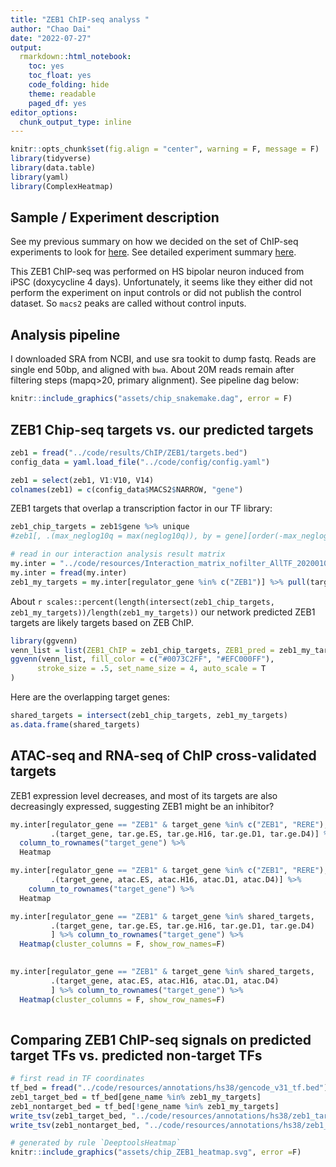```yaml
---
title: "ZEB1 ChIP-seq analyss "
author: "Chao Dai"
date: "2022-07-27"
output: 
  rmarkdown::html_notebook:
    toc: yes
    toc_float: yes
    code_folding: hide
    theme: readable
    paged_df: yes
editor_options:
  chunk_output_type: inline
---
```


```r
knitr::opts_chunk$set(fig.align = "center", warning = F, message = F)
library(tidyverse)
library(data.table)
library(yaml)
library(ComplexHeatmap)
```

## Sample / Experiment description

See my previous summary on how we decided on the set of ChIP-seq experiments to look for [here](https://daiuc.github.io/NeuronReporters/EncodeChIPSamples.html). See detailed experiment summary [here](https://www.encodeproject.org/experiments/ENCSR418KUS/).

This ZEB1 ChIP-seq was performed on HS bipolar neuron induced from iPSC (doxycycline 4 days). Unfortunately, it seems like they either did not perform the experiment on input controls or did not publish the control dataset. So `macs2` peaks are called without control inputs. 



## Analysis pipeline

I downloaded SRA from NCBI, and use sra tookit to dump fastq. Reads are single end 50bp, and aligned with `bwa`. About 20M reads remain after filtering steps (mapq>20, primary alignment). See pipeline dag below: 
```r
knitr::include_graphics("assets/chip_snakemake.dag", error = F)
```
## ZEB1 Chip-seq targets vs. our predicted targets

```r
zeb1 = fread("../code/results/ChIP/ZEB1/targets.bed")
config_data = yaml.load_file("../code/config/config.yaml")

zeb1 = select(zeb1, V1:V10, V14)
colnames(zeb1) = c(config_data$MACS2$NARROW, "gene")
```

ZEB1 targets that overlap a transcription factor in our TF library: 

```r
zeb1_chip_targets = zeb1$gene %>% unique
#zeb1[, .(max_neglog10q = max(neglog10q)), by = gene][order(-max_neglog10q),]
```


```r
# read in our interaction analysis result matrix
my.inter = "../code/resources/Interaction_matrix_nofilter_AllTF_20200107.csv"
my.inter = fread(my.inter)
zeb1_my_targets = my.inter[regulator_gene %in% c("ZEB1")] %>% pull(target_gene) %>% unique

```


About `r scales::percent(length(intersect(zeb1_chip_targets, zeb1_my_targets))/length(zeb1_my_targets))` our network predicted ZEB1 targets are likely targets based on ZEB ChIP. 
```r
library(ggvenn)
venn_list = list(ZEB1_ChIP = zeb1_chip_targets, ZEB1_pred = zeb1_my_targets)
ggvenn(venn_list, fill_color = c("#0073C2FF", "#EFC000FF"),
      stroke_size = .5, set_name_size = 4, auto_scale = T
)

```

Here are the overlapping target genes: 
```r
shared_targets = intersect(zeb1_chip_targets, zeb1_my_targets)
as.data.frame(shared_targets)
```

## ATAC-seq and RNA-seq of ChIP cross-validated targets

ZEB1 expression level decreases, and most of its targets are also decreasingly expressed, suggesting ZEB1 might be an inhibitor?

```r
my.inter[regulator_gene == "ZEB1" & target_gene %in% c("ZEB1", "RERE"),
         .(target_gene, tar.ge.ES, tar.ge.H16, tar.ge.D1, tar.ge.D4)] %>% 
  column_to_rownames("target_gene") %>% 
  Heatmap

```
```r
my.inter[regulator_gene == "ZEB1" & target_gene %in% c("ZEB1", "RERE"),
         .(target_gene, atac.ES, atac.H16, atac.D1, atac.D4)] %>% 
    column_to_rownames("target_gene") %>% 
  Heatmap
```


```r
my.inter[regulator_gene == "ZEB1" & target_gene %in% shared_targets,
         .(target_gene, tar.ge.ES, tar.ge.H16, tar.ge.D1, tar.ge.D4)
         ] %>% column_to_rownames("target_gene") %>% 
  Heatmap(cluster_columns = F, show_row_names=F)
  
```

```r
my.inter[regulator_gene == "ZEB1" & target_gene %in% shared_targets,
         .(target_gene, atac.ES, atac.H16, atac.D1, atac.D4)
         ] %>% column_to_rownames("target_gene") %>% 
  Heatmap(cluster_columns = F, show_row_names=F)
  
```


## Comparing ZEB1 ChIP-seq signals on predicted target TFs vs. predicted non-target TFs

```r
# first read in TF coordinates
tf_bed = fread("../code/resources/annotations/hs38/gencode_v31_tf.bed")
zeb1_target_bed = tf_bed[gene_name %in% zeb1_my_targets]
zeb1_nontarget_bed = tf_bed[!gene_name %in% zeb1_my_targets]
write_tsv(zeb1_target_bed, "../code/resources/annotations/hs38/zeb1_target_tfs.bed")
write_tsv(zeb1_nontarget_bed, "../code/resources/annotations/hs38/zeb1_nontarget_tfs.bed")
```

```r
# generated by rule `DeeptoolsHeatmap`
knitr::include_graphics("assets/chip_ZEB1_heatmap.svg", error =F)
```









